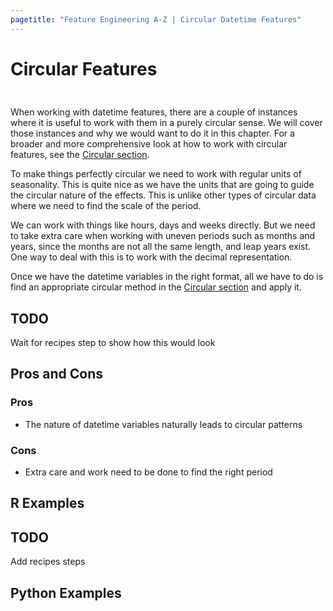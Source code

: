 ```yaml
---
pagetitle: "Feature Engineering A-Z | Circular Datetime Features"
---
```


# Circular Features {#sec-datetime-circular}

::: {style="visibility: hidden; height: 0px;"}
## Circular Features
:::

When working with datetime features, there are a couple of instances where it is useful to work with them in a purely circular sense.
We will cover those instances and why we would want to do it in this chapter.
For a broader and more comprehensive look at how to work with circular features, see the [Circular section](@sec-circular).

To make things perfectly circular we need to work with regular units of seasonality.
This is quite nice as we have the units that are going to guide the circular nature of the effects.
This is unlike other types of circular data where we need to find the scale of the period.

We can work with things like hours, days and weeks directly.
But we need to take extra care when working with uneven periods such as months and years, since the months are not all the same length, and leap years exist.
One way to deal with this is to work with the decimal representation.

Once we have the datetime variables in the right format, all we have to do is find an appropriate circular method in the [Circular section](@sec-circular) and apply it.

::: callout-caution
# TODO

Wait for recipes step to show how this would look
:::

## Pros and Cons

### Pros

-   The nature of datetime variables naturally leads to circular patterns

### Cons

-   Extra care and work need to be done to find the right period

## R Examples

::: callout-caution
# TODO

Add recipes steps
:::

## Python Examples
